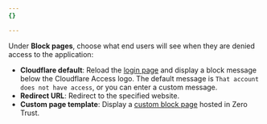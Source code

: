 ```yaml
---
{}

---
```


Under **Block pages**, choose what end users will see when they are denied access to the application:

* **Cloudflare default**: Reload the [login page](/cloudflare-one/applications/login-page/) and display a block message below the Cloudflare Access logo. The default message is `That account does not have access`, or you can enter a custom message.
* **Redirect URL**: Redirect to the specified website.
* **Custom page template**: Display a [custom block page](/cloudflare-one/applications/block-page/) hosted in Zero Trust.
